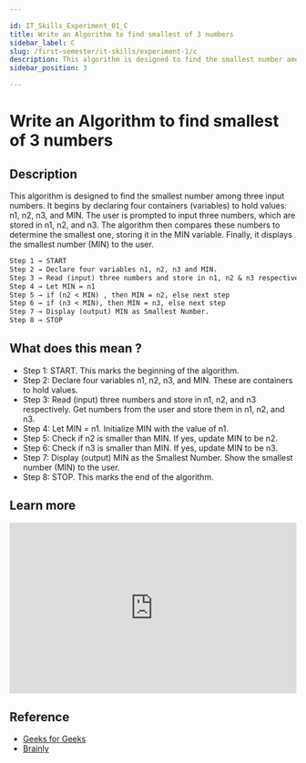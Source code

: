 ```yaml
---

id: IT_Skills_Experiment_01_C
title: Write an Algorithm to find smallest of 3 numbers
sidebar_label: C
slug: /first-semester/it-skills/experiment-1/c
description: This algorithm is designed to find the smallest number among three input numbers. It begins by declaring four containers (variables) to hold values- n1, n2, n3, and MIN. The user is prompted to input three numbers, which are stored in n1, n2, and n3. The algorithm then compares these numbers to determine the smallest one, storing it in the MIN variable. Finally, it displays the smallest number (MIN) to the user.
sidebar_position: 3

---
```


# Write an Algorithm to find smallest of 3 numbers

## Description

This algorithm is designed to find the smallest number among three input numbers. It begins by declaring four containers (variables) to hold values: n1, n2, n3, and MIN. The user is prompted to input three numbers, which are stored in n1, n2, and n3. The algorithm then compares these numbers to determine the smallest one, storing it in the MIN variable. Finally, it displays the smallest number (MIN) to the user.

```markdown title="Algorithm"
Step 1 → START
Step 2 → Declare four variables n1, n2, n3 and MIN.
Step 3 → Read (input) three numbers and store in n1, n2 & n3 respectively 
Step 4 → Let MIN = n1
Step 5 → if (n2 < MIN) , then MIN = n2, else next step 
Step 6 → if (n3 < MIN), then MIN = n3, else next step 
Step 7 → Display (output) MIN as Smallest Number.
Step 8 → STOP
```

## What does this mean ?

- Step 1: START. This marks the beginning of the algorithm.
- Step 2: Declare four variables n1, n2, n3, and MIN. These are containers to hold values.
- Step 3: Read (input) three numbers and store in n1, n2, and n3 respectively. Get numbers from the user and store them in n1, n2, and n3.
- Step 4: Let MIN = n1. Initialize MIN with the value of n1.
- Step 5: Check if n2 is smaller than MIN. If yes, update MIN to be n2.
- Step 6: Check if n3 is smaller than MIN. If yes, update MIN to be n3.
- Step 7: Display (output) MIN as the Smallest Number. Show the smallest number (MIN) to the user.
- Step 8: STOP. This marks the end of the algorithm.

## Learn more

<iframe
  width="100%"
  height="300px"
  src="https://www.youtube.com/embed/dgS_Lu3xBBU"
  title="Python program to find the smallest of three numbers- by Mahesh Huddar"
  frameborder="0"
  allow="accelerometer; autoplay; clipboard-write; encrypted-media; gyroscope; picture-in-picture; web-share"
  allowfullscreen
></iframe>

## Reference

- [Geeks for Geeks](https://www.geeksforgeeks.org/program-to-find-the-smallest-element-among-three-elements/)
- [Brainly](https://brainly.in/question/11318260)